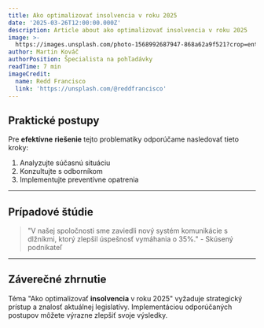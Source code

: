 ```yaml
---
title: Ako optimalizovať insolvencia v roku 2025
date: '2025-03-26T12:00:00.000Z'
description: Article about ako optimalizovať insolvencia v roku 2025
image: >-
  https://images.unsplash.com/photo-1568992687947-868a62a9f521?crop=entropy&cs=tinysrgb&fit=max&fm=jpg&ixid=M3w3MjA5MjJ8MHwxfHJhbmRvbXx8fHx8fHx8fDE3NDMwMjQyNjR8&ixlib=rb-4.0.3&q=80&w=1080
author: Martin Kováč
authorPosition: Špecialista na pohľadávky
readTime: 7 min
imageCredit:
  name: Redd Francisco
  link: 'https://unsplash.com/@reddfrancisco'
---
```

## Praktické postupy

Pre **efektívne** **riešenie** tejto problematiky odporúčame nasledovať tieto kroky:

1. Analyzujte súčasnú situáciu
2. Konzultujte s odborníkom
3. Implementujte preventívne opatrenia

---

## Prípadové štúdie

> "V našej spoločnosti sme zaviedli nový systém komunikácie s dlžníkmi, ktorý zlepšil úspešnosť vymáhania o 35%." - Skúsený podnikateľ

---

## Záverečné zhrnutie

Téma "Ako optimalizovať **insolvencia** v roku 2025" vyžaduje strategický prístup a znalosť aktuálnej legislatívy. Implementáciou odporúčaných postupov môžete výrazne zlepšiť svoje výsledky.
